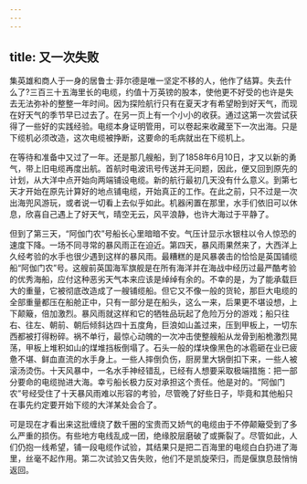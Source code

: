 ```yaml
---
---
---
```

title: 又一次失败
---




集英雄和商人于一身的居鲁士·菲尔德是唯一坚定不移的人，他作了结算。失去什么了?三百三十五海里长的电缆，约值十万英镑的股本，使他更不好受的也许是失去无法弥补的整整一年时间。因为探险航行只有在夏天才有希望盼到好天气，而现在好天气的季节早已过去了。在另一页上有一个小小的收获。通过这第一次尝试获得了一些好的实践经验。电缆本身证明管用，可以卷起来收藏至下一次出海。只是下缆机必须改造，这次电缆被挣断，这要命的毛病就出在下缆机上。

在等待和准备中又过了一年。还是那几艘船，到了1858年6月10日，才又以新的勇气，带上旧电缆再度出航。首航时电波讯号传送并无问题，因此，便又回到原先的计划，从大洋中点开始向两端铺设电缆。新的航行最初几天没有什么意义。到第七天才开始在原先计算好的地点铺电缆，开始真正的工作。在此之前，只不过是一次出海兜风游玩，或者说一切看上去似乎如此。机器闲置在那里，水手们依旧可以休息，欣喜自己遇上了好天气，晴空无云，风平浪静，也许大海过于平静了。

但到了第三天，“阿伽门农”号船长心里暗暗不安。气压计显示水银柱以令人惊恐的速度下降。一场不同寻常的暴风雨正在迫近。第四天，暴风雨果然来了，大西洋上久经考验的水手也很少遇到这样的暴风雨。最糟糕的是风暴袭击的恰恰是英国铺缆船“阿伽门农”号。这艘前英国海军旗舰是在所有海洋并在海战中经历过最严酷考验的优秀海船，应付这种恶劣天气本来应该是绰绰有余的。不幸的是，为了能承载巨大的重量，它被彻底改造成了一艘铺缆船。但它又不像一般的货轮，那巨大电缆的全部重量都压在船舱正中，只有一部分是在船头，这么一来，后果更不堪设想，上下颠簸，倍加激烈。暴风雨就这样和它的牺牲品玩起了危险万分的游戏；船只往右、往左、朝前、朝后倾斜达四十五度角，巨浪如山盖过来，压到甲板上，一切东西都被打得粉碎。祸不单行，最惊心动魄的一次冲击使整艘船从龙骨到船桅激烈晃荡，甲板上堆积如山的煤堆挡板倒塌了。石头一般的煤块像黑色的冰雹砸在业已疲惫不堪、鲜血直流的水手身上。一些人摔倒负伤，厨房里大锅倒扣下来，一些人被滚汤烫伤。十天风暴中，一名水手神经错乱，已经有人想要采取极端措施：把一部分要命的电缆抛进大海。幸亏船长极力反对承担这个责任。他是对的。“阿伽门农”号经受住了十天暴风雨难以形容的考验，尽管晚了好些日子，毕竟和其他船只在事先约定要开始下缆的大洋某处会合了。

可是现在才看出来这批缠绕了数千圈的宝贵而又娇气的电缆由于不停颠簸受到了多么严重的损伤。有些地方电线乱成一团，绝缘胶层磨破了或撕裂了。尽管如此，人们仍抱一线希望，铺一段电缆作试验，其结果只是把二百海里的电缆白白扔进了海里，丝毫不起作用。第二次试验又告失败，他们不是凯旋荣归，而是偃旗息鼓悄悄返回。